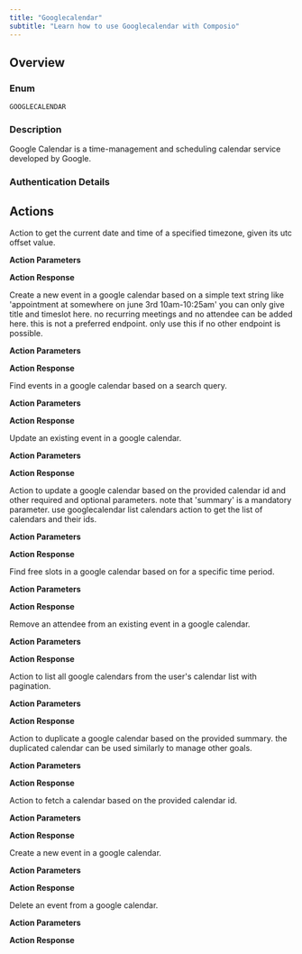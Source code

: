 ```yaml
---
title: "Googlecalendar"
subtitle: "Learn how to use Googlecalendar with Composio"
---
```



## Overview

### Enum
`GOOGLECALENDAR`

### Description
Google Calendar is a time-management and scheduling calendar service developed by Google.

### Authentication Details

<Accordion title="OAUTH2">
<ParamField path="client_id" type="string" required={true}>
</ParamField>

<ParamField path="client_secret" type="string" required={true}>
</ParamField>

<ParamField path="oauth_redirect_uri" type="string" default="https://backend.composio.dev/api/v1/auth-apps/add">
</ParamField>

<ParamField path="scopes" type="string" default="https://www.googleapis.com/auth/calendar https://www.googleapis.com/auth/calendar.events">
</ParamField>

</Accordion>


<Accordion title="BEARER_TOKEN">
<ParamField path="token" type="string" required={true}>
</ParamField>

</Accordion>


## Actions

<AccordionGroup>
<Accordion title="GOOGLECALENDAR_GET_CURRENT_DATE_TIME">
Action to get the current date and time of a specified timezone, given its utc offset value.

**Action Parameters**

<ParamField path="timezone" type="number">
</ParamField>


**Action Response**

<ParamField path="data" type="object">
</ParamField>

<ParamField path="successful" type="boolean">
</ParamField>

<ParamField path="error" type="">
</ParamField>

</Accordion>

<Accordion title="GOOGLECALENDAR_QUICK_ADD">
Create a new event in a google calendar based on a simple text string like 'appointment at somewhere on june 3rd 10am-10:25am' you can only give title and timeslot here. no recurring meetings and no attendee can be added here. this is not a preferred endpoint. only use this if no other endpoint is possible.

**Action Parameters**

<ParamField path="calendar_id" type="string" default="primary">
</ParamField>

<ParamField path="text" type="string">
</ParamField>

<ParamField path="send_updates" type="string" default="none">
</ParamField>


**Action Response**

<ParamField path="data" type="object">
</ParamField>

<ParamField path="successful" type="boolean">
</ParamField>

<ParamField path="error" type="">
</ParamField>

</Accordion>

<Accordion title="GOOGLECALENDAR_FIND_EVENT">
Find events in a google calendar based on a search query.

**Action Parameters**

<ParamField path="calendar_id" type="string" default="primary">
</ParamField>

<ParamField path="query" type="string">
</ParamField>

<ParamField path="max_results" type="integer" default="10">
</ParamField>

<ParamField path="order_by" type="string">
</ParamField>

<ParamField path="show_deleted" type="boolean">
</ParamField>

<ParamField path="single_events" type="boolean" default="True">
</ParamField>

<ParamField path="timeMax" type="string">
</ParamField>

<ParamField path="timeMin" type="string">
</ParamField>

<ParamField path="updated_min" type="string">
</ParamField>

<ParamField path="event_types" type="array" default="['default', 'outOfOffice', 'focusTime', 'workingLocation']">
</ParamField>

<ParamField path="page_token" type="string">
</ParamField>


**Action Response**

<ParamField path="data" type="object">
</ParamField>

<ParamField path="successful" type="boolean">
</ParamField>

<ParamField path="error" type="">
</ParamField>

</Accordion>

<Accordion title="GOOGLECALENDAR_UPDATE_EVENT">
Update an existing event in a google calendar.

**Action Parameters**

<ParamField path="description" type="string">
</ParamField>

<ParamField path="eventType" type="string" default="default">
</ParamField>

<ParamField path="create_meeting_room" type="boolean">
</ParamField>

<ParamField path="guestsCanSeeOtherGuests" type="boolean">
</ParamField>

<ParamField path="guestsCanInviteOthers" type="boolean">
</ParamField>

<ParamField path="location" type="string">
</ParamField>

<ParamField path="summary" type="string">
</ParamField>

<ParamField path="transparency" type="string" default="opaque">
</ParamField>

<ParamField path="visibility" type="string" default="default">
</ParamField>

<ParamField path="timezone" type="string">
</ParamField>

<ParamField path="recurrence" type="array">
</ParamField>

<ParamField path="guests_can_modify" type="boolean">
</ParamField>

<ParamField path="attendees" type="array">
</ParamField>

<ParamField path="send_updates" type="boolean">
</ParamField>

<ParamField path="start_datetime" type="string" required={true}>
</ParamField>

<ParamField path="event_duration_hour" type="integer">
</ParamField>

<ParamField path="event_duration_minutes" type="integer" default="30">
</ParamField>

<ParamField path="calendar_id" type="string" default="primary">
</ParamField>

<ParamField path="event_id" type="string" required={true}>
</ParamField>


**Action Response**

<ParamField path="data" type="object">
</ParamField>

<ParamField path="successful" type="boolean">
</ParamField>

<ParamField path="error" type="">
</ParamField>

</Accordion>

<Accordion title="GOOGLECALENDAR_PATCH_CALENDAR">
Action to update a google calendar based on the provided calendar id and other required and optional parameters. note that 'summary' is a mandatory parameter. use googlecalendar list calendars action to get the list of calendars and their ids.

**Action Parameters**

<ParamField path="calendar_id" type="string" required={true}>
</ParamField>

<ParamField path="description" type="string">
</ParamField>

<ParamField path="location" type="string">
</ParamField>

<ParamField path="summary" type="string" required={true}>
</ParamField>

<ParamField path="timezone" type="string">
</ParamField>


**Action Response**

<ParamField path="data" type="object">
</ParamField>

<ParamField path="successful" type="boolean">
</ParamField>

<ParamField path="error" type="">
</ParamField>

</Accordion>

<Accordion title="GOOGLECALENDAR_FIND_FREE_SLOTS">
Find free slots in a google calendar based on for a specific time period.

**Action Parameters**

<ParamField path="time_min" type="string">
</ParamField>

<ParamField path="time_max" type="string">
</ParamField>

<ParamField path="timezone" type="string" default="UTC">
</ParamField>

<ParamField path="group_expansion_max" type="integer" default="100">
</ParamField>

<ParamField path="calendar_expansion_max" type="integer" default="50">
</ParamField>

<ParamField path="items" type="array" default="['primary']">
</ParamField>


**Action Response**

<ParamField path="data" type="object">
</ParamField>

<ParamField path="successful" type="boolean">
</ParamField>

<ParamField path="error" type="">
</ParamField>

</Accordion>

<Accordion title="GOOGLECALENDAR_REMOVE_ATTENDEE">
Remove an attendee from an existing event in a google calendar.

**Action Parameters**

<ParamField path="calendar_id" type="string" default="primary">
</ParamField>

<ParamField path="event_id" type="string" required={true}>
</ParamField>

<ParamField path="attendee_email" type="string" required={true}>
</ParamField>


**Action Response**

<ParamField path="data" type="object">
</ParamField>

<ParamField path="successful" type="boolean">
</ParamField>

<ParamField path="error" type="">
</ParamField>

</Accordion>

<Accordion title="GOOGLECALENDAR_LIST_CALENDARS">
Action to list all google calendars from the user's calendar list with pagination.

**Action Parameters**

<ParamField path="max_results" type="integer" default="10">
</ParamField>

<ParamField path="min_access_role" type="string">
</ParamField>

<ParamField path="page_token" type="string">
</ParamField>

<ParamField path="show_deleted" type="boolean">
</ParamField>

<ParamField path="show_hidden" type="boolean">
</ParamField>

<ParamField path="sync_token" type="string">
</ParamField>


**Action Response**

<ParamField path="data" type="object">
</ParamField>

<ParamField path="successful" type="boolean">
</ParamField>

<ParamField path="error" type="">
</ParamField>

</Accordion>

<Accordion title="GOOGLECALENDAR_DUPLICATE_CALENDAR">
Action to duplicate a google calendar based on the provided summary. the duplicated calendar can be used similarly to manage other goals.

**Action Parameters**

<ParamField path="summary" type="string">
</ParamField>


**Action Response**

<ParamField path="data" type="object">
</ParamField>

<ParamField path="successful" type="boolean">
</ParamField>

<ParamField path="error" type="">
</ParamField>

</Accordion>

<Accordion title="GOOGLECALENDAR_GET_CALENDAR">
Action to fetch a calendar based on the provided calendar id.

**Action Parameters**

<ParamField path="calendar_id" type="string" default="primary">
</ParamField>


**Action Response**

<ParamField path="data" type="object">
</ParamField>

<ParamField path="successful" type="boolean">
</ParamField>

<ParamField path="error" type="">
</ParamField>

</Accordion>

<Accordion title="GOOGLECALENDAR_CREATE_EVENT">
Create a new event in a google calendar.

**Action Parameters**

<ParamField path="description" type="string">
</ParamField>

<ParamField path="eventType" type="string" default="default">
</ParamField>

<ParamField path="create_meeting_room" type="boolean">
</ParamField>

<ParamField path="guestsCanSeeOtherGuests" type="boolean">
</ParamField>

<ParamField path="guestsCanInviteOthers" type="boolean">
</ParamField>

<ParamField path="location" type="string">
</ParamField>

<ParamField path="summary" type="string">
</ParamField>

<ParamField path="transparency" type="string" default="opaque">
</ParamField>

<ParamField path="visibility" type="string" default="default">
</ParamField>

<ParamField path="timezone" type="string">
</ParamField>

<ParamField path="recurrence" type="array">
</ParamField>

<ParamField path="guests_can_modify" type="boolean">
</ParamField>

<ParamField path="attendees" type="array">
</ParamField>

<ParamField path="send_updates" type="boolean">
</ParamField>

<ParamField path="start_datetime" type="string" required={true}>
</ParamField>

<ParamField path="event_duration_hour" type="integer">
</ParamField>

<ParamField path="event_duration_minutes" type="integer" default="30">
</ParamField>

<ParamField path="calendar_id" type="string" default="primary">
</ParamField>


**Action Response**

<ParamField path="data" type="object">
</ParamField>

<ParamField path="successful" type="boolean">
</ParamField>

<ParamField path="error" type="">
</ParamField>

</Accordion>

<Accordion title="GOOGLECALENDAR_DELETE_EVENT">
Delete an event from a google calendar.

**Action Parameters**

<ParamField path="calendar_id" type="string" default="primary">
</ParamField>

<ParamField path="event_id" type="string" required={true}>
</ParamField>


**Action Response**

<ParamField path="data" type="object">
</ParamField>

<ParamField path="successful" type="boolean">
</ParamField>

<ParamField path="error" type="">
</ParamField>

</Accordion>

</AccordionGroup>
